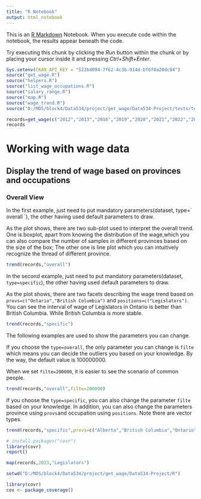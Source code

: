 ```yaml
---
title: "R Notebook"
output: html_notebook
---
```


This is an [R Markdown](http://rmarkdown.rstudio.com) Notebook. When you execute code within the notebook, the results appear beneath the code.

Try executing this chunk by clicking the *Run* button within the chunk or by placing your cursor inside it and pressing *Ctrl+Shift+Enter*.

```r
Sys.setenv(CKAN_API_KEY = "522bd094-7f62-4c3b-914d-bf6f0a20dc94")
source("get_wage.R")
source("helpers.R")
source("list_wage_occupations.R")
source("salary_range.R")
source("map.R")
source("wage_trend.R")
source("D:/MDS/block4/Data534/project/get_wage/Data534-Project/tests/testthat.R")
```

```r
records=get_wage(c("2012","2013","2016","2019","2020","2021","2022","2023"))
records

```

# Working with wage data

## Display the trend of wage based on provinces and occupations

### Overall View

In the first example, just need to put mandatory parameters(dataset, type=\` overall \`), the other having used default parameters to draw.

As the plot shows, there are two sub-plot used to interpret the overall trend. One is boxplot, apart from knowing the distribution of the wage,which you can also compare the number of samples in different provinces based on the size of the box; The other one is line plot which you can intuitively recognize the thread of different province.

```r
trend(records,"overall")
```

In the second example, just need to put mandatory parameters(dataset, `type=specific`), the other having used default parameters to draw.

As the plot shows, there are two facets describing the wage trend based on `provs=c("Ontario","British Columbia")` and `positions=c("Legislators")`. You can see the interval of wage of Legislators in Ontario is better than British Columbia. While British Columbia is more stable.

```r
trend(records,"specific")
```

The following examples are used to show the parameters you can change.

If you choose the `type=overall`, the only parameter you can change is `filte` which means you can decide the outliers you based on your knowledge. By the way, the default value is 100000000.

When we set `filte=200000`, it is easier to see the scenario of common people.

```r
trend(records,"overall",filte=200000)
```

If you choose the `type=specific`, you can also change the parameter `filte` based on your knowledge. In addition, you can also change the parameters province using `provs`and occupation using `positions`. Note there are vector types.

```r
trend(records,"specific",provs=c("Alberta","British Columbia","Ontario","Quebec"),positions=c("Data entry clerks","Database analysts and data administrators","Data scientists","Computer and information systems managers"))
```

```r
# install.packages("covr")
library(covr)
report()


```

```r
map(records,2023,"Legislators")
```

```r
setwd("D:/MDS/block4/Data534/project/get_wage/Data534-Project/R")
```

```r
library(covr)
cov <- package_coverage()

```
